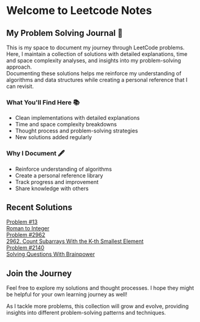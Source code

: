# Welcome to Leetcode Notes


<div className="flex flex-col gap-4">
  <div className="mt-4 rounded-lg border border-neutral-200 p-6 dark:border-neutral-800">
    <h2 className="text-2xl font-bold mb-2">My Problem Solving Journal 🧩</h2>
    <div>
      This is my space to document my journey through LeetCode problems. Here, I maintain a collection of solutions with detailed explanations, time and space complexity analyses, and insights into my problem-solving approach.
    </div>
  </div>

  <Callout type="info">
    Documenting these solutions helps me reinforce my understanding of algorithms and data structures while creating a personal reference that I can revisit.
  </Callout>

  <div className="grid grid-cols-1 md:grid-cols-2 gap-4 mt-2">
    <div className="rounded-lg border border-neutral-200 p-4 dark:border-neutral-800">
      <h3 className="text-lg font-semibold">What You'll Find Here 📚</h3>
      <ul className="mt-2 list-disc list-inside">
        <li>Clean implementations with detailed explanations</li>
        <li>Time and space complexity breakdowns</li>
        <li>Thought process and problem-solving strategies</li>
        <li>New solutions added regularly</li>
      </ul>
    </div>
    <div className="rounded-lg border border-neutral-200 p-4 dark:border-neutral-800">
      <h3 className="text-lg font-semibold">Why I Document 🖋️</h3>
      <ul className="mt-2 list-disc list-inside">
        <li>Reinforce understanding of algorithms</li>
        <li>Create a personal reference library</li>
        <li>Track progress and improvement</li>
        <li>Share knowledge with others</li>
      </ul>
    </div>
  </div>
</div>

## Recent Solutions

<div className="grid grid-cols-1 md:grid-cols-3 gap-4 mt-4">
 <a href="/leetcode/13" className="no-underline">
    <div className="rounded-lg border border-neutral-200 p-4 dark:border-neutral-800 hover:border-neutral-400 dark:hover:border-neutral-600 transition-colors">
      <div className="font-mono text-sm text-neutral-500 dark:text-neutral-400">Problem #13</div>
      <div className="font-medium mt-1">Roman to Integer</div>
    </div>
  </a>


  <a href="/leetcode/2962" className="no-underline">
    <div className="rounded-lg border border-neutral-200 p-4 dark:border-neutral-800 hover:border-neutral-400 dark:hover:border-neutral-600 transition-colors">
      <div className="font-mono text-sm text-neutral-500 dark:text-neutral-400">Problem #2962</div>
      <div className="font-medium mt-1">2962. Count Subarrays With the K-th Smallest Element</div>
    </div>
  </a>

  <a href="/leetcode/2140" className="no-underline">
    <div className="rounded-lg border border-neutral-200 p-4 dark:border-neutral-800 hover:border-neutral-400 dark:hover:border-neutral-600 transition-colors">
      <div className="font-mono text-sm text-neutral-500 dark:text-neutral-400">Problem #2140</div>
      <div className="font-medium mt-1">Solving Questions With Brainpower</div>
    </div>
  </a>
</div>

## Join the Journey

Feel free to explore my solutions and thought processes. I hope they might be helpful for your own learning journey as well!

As I tackle more problems, this collection will grow and evolve, providing insights into different problem-solving patterns and techniques.